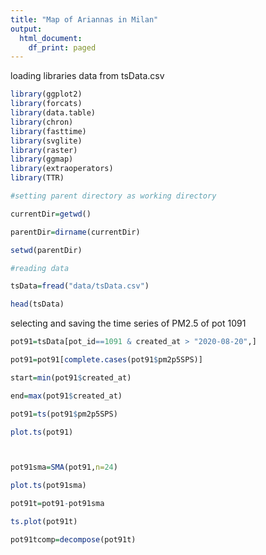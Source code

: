```yaml
---
title: "Map of Ariannas in Milan"
output:
  html_document:
    df_print: paged
---
```



loading libraries data from tsData.csv


```r
library(ggplot2)
library(forcats)
library(data.table)
library(chron)
library(fasttime)
library(svglite)
library(raster)
library(ggmap)
library(extraoperators)
library(TTR)

#setting parent directory as working directory

currentDir=getwd()

parentDir=dirname(currentDir)

setwd(parentDir)

#reading data

tsData=fread("data/tsData.csv")

head(tsData)


```

selecting and saving the time series of PM2.5 of pot 1091

```r

pot91=tsData[pot_id==1091 & created_at > "2020-08-20",]

pot91=pot91[complete.cases(pot91$pm2p5SPS)]

start=min(pot91$created_at)

end=max(pot91$created_at)

pot91=ts(pot91$pm2p5SPS)

plot.ts(pot91)



pot91sma=SMA(pot91,n=24)

plot.ts(pot91sma)

pot91t=pot91-pot91sma

ts.plot(pot91t)

pot91tcomp=decompose(pot91t)




```





